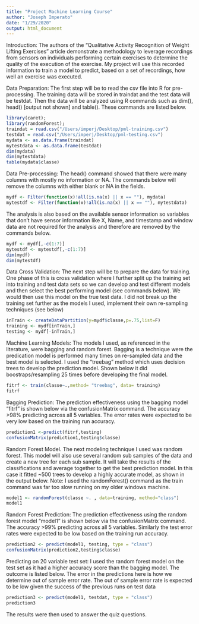 ```yaml
---
title: "Project Machine Learning Course"
author: "Joseph Imperato"
date: "1/29/2020"
output: html_document
---
```

Introduction:  The authors of the “Qualitative Activity Recognition of Weight Lifting Exercises” article demonstrate a methodology to leverage recordings from sensors on individuals performing certain exercises to determine the quality of the execution of the exercise.  My project will use this recorded information to train a model to predict, based on a set of recordings, how well an exercise was executed.

Data Preparation:  The first step will be to read the csv file into R for pre- processing.  The training data will be stored in traindat and the test data will be testdat.  Then the data will be analyzed using R commands such as dim(), head() [output not shown] and table().  These commands are listed below. 

```r
library(caret);
library(randomForest);
traindat = read.csv("/Users/imperj/Desktop/pml-training.csv")
testdat = read.csv("/Users/imperj/Desktop/pml-testing.csv")
mydata <- as.data.frame(traindat)
mytestdata <- as.data.frame(testdat)
dim(mydata)
dim(mytestdata)
table(mydata$classe)
```
Data Pre-processing:  The head() command showed that there were many columns with mostly no information or NA.  The commands below will remove the columns with either blank or NA in the fields.

```r
mydf <- Filter(function(x)!all(is.na(x) || x == ""), mydata)
mytestdf <- Filter(function(x)!all(is.na(x) || x == ""), mytestdata)
```
The analysis is also based on the available sensor information so variables that don’t have sensor information like X, Name, and timestamp and window data are not required for the analysis and therefore are removed by the commands below.
```r
mydf <- mydf[,-c(1:7)]
mytestdf <- mytestdf[,-c(1:7)]
dim(mydf)
dim(mytestdf)
```
Data Cross Validation:  The next step will be to prepare the data for training.  One phase of this is cross validation where I further split up the training set into training and test data sets so we can develop and test different models and then select the best performing model (see commands below).  We would then use this model on the true test data.  I did not break up the training set further as the models I used, implement their own re-sampling techniques (see below)

```r
inTrain <- createDataPartition(y=mydf$classe,p=.75,list=F)
training <- mydf[inTrain,]
testing <- mydf[-inTrain,]
```
Machine Learning Models:  The models I used, as referenced in the literature, were bagging and random forest.  Bagging is a technique were the predication model is performed many times on re-sampled data and the best model is selected.  I used the “treebag” method which uses decision trees to develop the prediction model.   Shown below it did boostraps/resampling 25 times before developing the final model.  
```r
fitrf <- train(classe~.,method= "treebag", data= training)
fitrf
```
Bagging Prediction:  The prediction effectiveness using the bagging model “fitrf” is shown below via the confusionMatrix command.   The accuracy >98% predicting across all 5 variables.  The error rates were expected to be very low based on the training run accuracy.
```r
prediction1 <-predict(fitrf,testing)
confusionMatrix(prediction1,testing$classe)
```
Random Forest Model.  The next modeling technique I used was random forest.  This model will also use several random sub samples of the data and create a new tree for each sub sample.  It will take the results of the classifications and average together to get the best prediction model.  In this case it fitted ~500 trees to develop a highly accurate model, as shown in the output below.  Note: I used the randomForest() command as the train command was far too slow running on my older windows machine.
```r
model1 <- randomForest(classe ~. , data=training, method="class")
model1
```
Random Forest Prediction:  The prediction effectiveness using the random forest model “model1” is shown below via the confusionMatrix command.   The accuracy >99% predicting across all 5 variables.  Similarly the test error rates were expected to be low based on the training run accuracy.
```r
prediction2 <- predict(model1, testing, type = "class")
confusionMatrix(prediction2,testing$classe)
```
Predicting on 20 variable test set: I used the random forest model on the test set as it had a higher accuracy score than the bagging model.  The outcome is listed below. The error in the predictions here is how we determine out of sample error rate.  The out of sample error rate is expected to be low given the success of the previous runs on test data

```r
prediction3 <- predict(model1, testdat, type = "class")
prediction3
```
The results were then used to answer the quiz questions.
